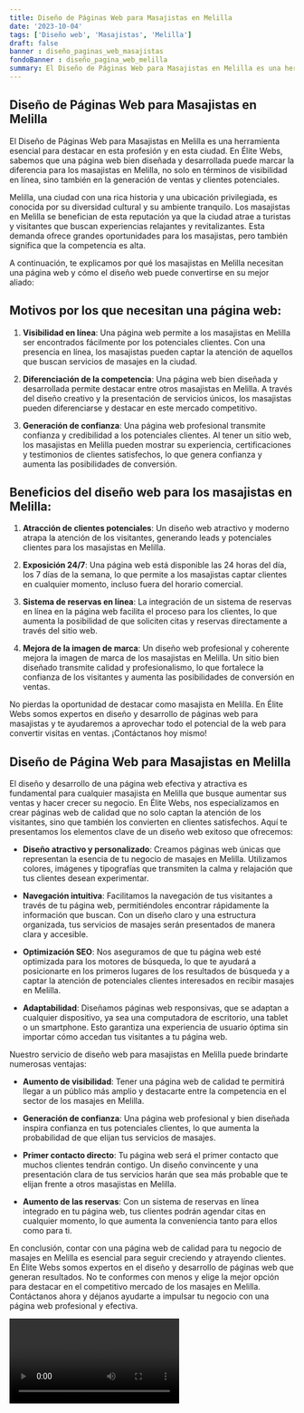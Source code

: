 ```yaml
---
title: Diseño de Páginas Web para Masajistas en Melilla
date: '2023-10-04'
tags: ['Diseño web', 'Masajistas', 'Melilla']
draft: false
banner : diseño_paginas_web_masajistas
fondoBanner : diseño_pagina_web_melilla
summary: El Diseño de Páginas Web para Masajistas en Melilla es una herramienta esencial para destacar en esta profesión y en esta ciudad. En Élite Webs, sabemos que una página web bien diseñada y desarrollada puede marcar la diferencia para los masajistas en Melilla, no solo en términos de visibilidad en línea, sino también en la generación de ventas y clientes potenciales.
---
```


## Diseño de Páginas Web para Masajistas en Melilla

El Diseño de Páginas Web para Masajistas en Melilla es una herramienta esencial para destacar en esta profesión y en esta ciudad. En Élite Webs, sabemos que una página web bien diseñada y desarrollada puede marcar la diferencia para los masajistas en Melilla, no solo en términos de visibilidad en línea, sino también en la generación de ventas y clientes potenciales.

Melilla, una ciudad con una rica historia y una ubicación privilegiada, es conocida por su diversidad cultural y su ambiente tranquilo. Los masajistas en Melilla se benefician de esta reputación ya que la ciudad atrae a turistas y visitantes que buscan experiencias relajantes y revitalizantes. Esta demanda ofrece grandes oportunidades para los masajistas, pero también significa que la competencia es alta.

A continuación, te explicamos por qué los masajistas en Melilla necesitan una página web y cómo el diseño web puede convertirse en su mejor aliado:

## Motivos por los que necesitan una página web:

1. **Visibilidad en línea**: Una página web permite a los masajistas en Melilla ser encontrados fácilmente por los potenciales clientes. Con una presencia en línea, los masajistas pueden captar la atención de aquellos que buscan servicios de masajes en la ciudad.

2. **Diferenciación de la competencia**: Una página web bien diseñada y desarrollada permite destacar entre otros masajistas en Melilla. A través del diseño creativo y la presentación de servicios únicos, los masajistas pueden diferenciarse y destacar en este mercado competitivo.

3. **Generación de confianza**: Una página web profesional transmite confianza y credibilidad a los potenciales clientes. Al tener un sitio web, los masajistas en Melilla pueden mostrar su experiencia, certificaciones y testimonios de clientes satisfechos, lo que genera confianza y aumenta las posibilidades de conversión.

## Beneficios del diseño web para los masajistas en Melilla:

1. **Atracción de clientes potenciales**: Un diseño web atractivo y moderno atrapa la atención de los visitantes, generando leads y potenciales clientes para los masajistas en Melilla.

2. **Exposición 24/7**: Una página web está disponible las 24 horas del día, los 7 días de la semana, lo que permite a los masajistas captar clientes en cualquier momento, incluso fuera del horario comercial.

3. **Sistema de reservas en línea**: La integración de un sistema de reservas en línea en la página web facilita el proceso para los clientes, lo que aumenta la posibilidad de que soliciten citas y reservas directamente a través del sitio web.

4. **Mejora de la imagen de marca**: Un diseño web profesional y coherente mejora la imagen de marca de los masajistas en Melilla. Un sitio bien diseñado transmite calidad y profesionalismo, lo que fortalece la confianza de los visitantes y aumenta las posibilidades de conversión en ventas.

No pierdas la oportunidad de destacar como masajista en Melilla. En Élite Webs somos expertos en diseño y desarrollo de páginas web para masajistas y te ayudaremos a aprovechar todo el potencial de la web para convertir visitas en ventas. ¡Contáctanos hoy mismo!

<GifSeo />

<Cta />

## Diseño de Página Web para Masajistas en Melilla
El diseño y desarrollo de una página web efectiva y atractiva es fundamental para cualquier masajista en Melilla que busque aumentar sus ventas y hacer crecer su negocio. En Élite Webs, nos especializamos en crear páginas web de calidad que no solo captan la atención de los visitantes, sino que también los convierten en clientes satisfechos. Aquí te presentamos los elementos clave de un diseño web exitoso que ofrecemos:

- **Diseño atractivo y personalizado**: Creamos páginas web únicas que representan la esencia de tu negocio de masajes en Melilla. Utilizamos colores, imágenes y tipografías que transmiten la calma y relajación que tus clientes desean experimentar.

- **Navegación intuitiva**: Facilitamos la navegación de tus visitantes a través de tu página web, permitiéndoles encontrar rápidamente la información que buscan. Con un diseño claro y una estructura organizada, tus servicios de masajes serán presentados de manera clara y accesible.

- **Optimización SEO**: Nos aseguramos de que tu página web esté optimizada para los motores de búsqueda, lo que te ayudará a posicionarte en los primeros lugares de los resultados de búsqueda y a captar la atención de potenciales clientes interesados en recibir masajes en Melilla.

- **Adaptabilidad**: Diseñamos páginas web responsivas, que se adaptan a cualquier dispositivo, ya sea una computadora de escritorio, una tablet o un smartphone. Esto garantiza una experiencia de usuario óptima sin importar cómo accedan tus visitantes a tu página web.

Nuestro servicio de diseño web para masajistas en Melilla puede brindarte numerosas ventajas:

- **Aumento de visibilidad**: Tener una página web de calidad te permitirá llegar a un público más amplio y destacarte entre la competencia en el sector de los masajes en Melilla.

- **Generación de confianza**: Una página web profesional y bien diseñada inspira confianza en tus potenciales clientes, lo que aumenta la probabilidad de que elijan tus servicios de masajes.

- **Primer contacto directo**: Tu página web será el primer contacto que muchos clientes tendrán contigo. Un diseño convincente y una presentación clara de tus servicios harán que sea más probable que te elijan frente a otros masajistas en Melilla.

- **Aumento de las reservas**: Con un sistema de reservas en línea integrado en tu página web, tus clientes podrán agendar citas en cualquier momento, lo que aumenta la conveniencia tanto para ellos como para ti.

En conclusión, contar con una página web de calidad para tu negocio de masajes en Melilla es esencial para seguir creciendo y atrayendo clientes. En Élite Webs somos expertos en el diseño y desarrollo de páginas web que generan resultados. No te conformes con menos y elige la mejor opción para destacar en el competitivo mercado de los masajes en Melilla. Contáctanos ahora y déjanos ayudarte a impulsar tu negocio con una página web profesional y efectiva.

<Video />

<CtaBot job='Masajistas' city='Melilla'/>

<Gmaps query='Melilla+españa+maps' />